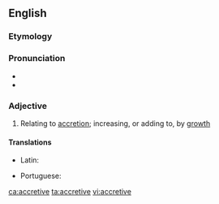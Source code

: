 ==English==

===Etymology===
{{suffix|accrete|ive|lang=en}}

===Pronunciation===
* {{IPA|/ə.ˈkɹi.tɪv/|lang=en}}
* {{audio|en-us-accretive.ogg|Audio (US)|lang=en}}

===Adjective===
{{en-adj|-}}

# Relating to [[accretion]]; increasing, or adding to, by [[growth]]
#: {{rfquotek|Glanvill}}

====Translations====
{{trans-top|relating to accretion}}
* Latin: {{t|la|accretivus}}
{{trans-mid}}
* Portuguese: {{t|pt|acretivo}}
{{trans-bottom}}

[[ca:accretive]]
[[ta:accretive]]
[[vi:accretive]]